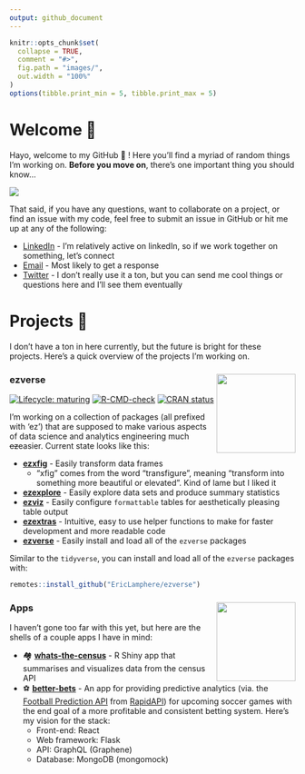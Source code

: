 ```yaml
---
output: github_document
---
```


```r
knitr::opts_chunk$set(
  collapse = TRUE,
  comment = "#>",
  fig.path = "images/",
  out.width = "100%"
)
options(tibble.print_min = 5, tibble.print_max = 5)
```

# Welcome 👋

Hayo, welcome to my GitHub 🐙 ! Here you'll find a myriad of random things I'm working on. **Before you move on**, there's one important thing you should know...

![](images/i_understand_nothing.gif)
<!--
![](https://media.giphy.com/media/SAAMcPRfQpgyI/giphy.gif)
-->

That said, if you have any questions, want to collaborate on a project, or find an issue with my code, feel free to submit an issue in GitHub or hit me up at any of the following:

* [LinkedIn](https://www.linkedin.com/in/ericjlamphere/) - I'm relatively active on linkedIn, so if we work together on something, let's connect
* [Email](mailto:ericjlamphere@gmail.com) - Most likely to get a response
* [Twitter](https://twitter.com/ericlamphere) - I don't really use it a ton, but you can send me cool things or questions here and I'll see them eventually

# Projects 🤖

I don't have a ton in here currently, but the future is bright for these projects. Here's a quick overview of the projects I'm working on.

### ezverse <a href='https://github.com/EricLamphere/ezverse'><img src='images/hex_sticker_ezverse.png' align="right" height="139" /></a>

<!-- badges: start -->
[![Lifecycle: maturing](https://img.shields.io/badge/lifecycle-maturing-blue.svg)](https://lifecycle.r-lib.org/articles/stages.html#maturing)
[![R-CMD-check](https://github.com/EricLamphere/ezverse/actions/workflows/check-release.yaml/badge.svg)](https://github.com/EricLamphere/ezverse/actions/workflows/check-release.yaml)
[![CRAN status](https://www.r-pkg.org/badges/version/ezverse)](https://CRAN.R-project.org/package=ezverse)
<!-- badges: end -->

I'm working on a collection of packages (all prefixed with 'ez') that are supposed to make various aspects of data science and analytics engineering much ~~ez~~easier. Current state looks like this:

* [**ezxfig**](https://github.com/EricLamphere/ezxfig.git) - Easily transform data frames
  * "xfig" comes from the word "transfigure", meaning "transform into something more beautiful or elevated". Kind of lame but I liked it
* [**ezexplore**](https://github.com/EricLamphere/ezexplore.git) - Easily explore data sets and produce summary statistics
* [**ezviz**](https://github.com/EricLamphere/ezviz.git) - Easily configure `formattable` tables for aesthetically pleasing table output
* [**ezextras**](https://github.com/EricLamphere/ezextras.git) - Intuitive, easy to use helper functions to make for faster development and more readable code
* [**ezverse**](https://github.com/EricLamphere/ezextras.git) - Easily install and load all of the `ezverse` packages

Similar to the `tidyverse`, you can install and load all of the `ezverse` packages with:

``` r
remotes::install_github("EricLamphere/ezverse")
```


### Apps <a href='https://github.com/rstudio/shiny'><img src='images/app-store-logo-transparent.svg' align="right" height="139" /></a>


I haven't gone too far with this yet, but here are the shells of a couple apps I have in mind:

* 🏘️ [**whats-the-census**](https://github.com/EricLamphere/whats-the-census.git) - R Shiny app that summarises and visualizes data from the census API
* ⚽ [**better-bets**](https://github.com/EricLamphere/better-bets.git) - An app for providing predictive analytics (via. the [Football Prediction API](https://rapidapi.com/boggio-analytics/api/football-prediction/) from [RapidAPI](https://rapidapi.com/hub)) for upcoming soccer games with the end goal of a more profitable and consistent betting system. Here's my vision for the stack:
  * Front-end: React
  * Web framework: Flask
  * API: GraphQL (Graphene)
  * Database: MongoDB (mongomock)





